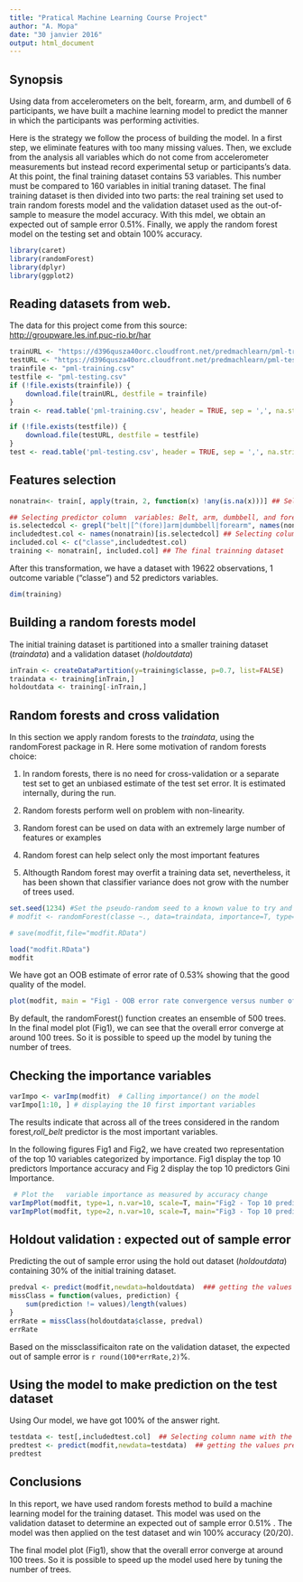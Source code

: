 ```yaml
---
title: "Pratical Machine Learning Course Project"
author: "A. Mopa"
date: "30 janvier 2016"
output: html_document
---
```


## Synopsis

Using data from accelerometers on the belt, forearm, arm, and dumbell of 6 participants,  we have built a machine learning model to predict the manner in which the participants was performing activities.

Here is the strategy we follow the process of building the model. In a first step, we eliminate features with too many missing values. Then, we exclude from the analysis all variables   which do not come from accelerometer measurements but instead record experimental setup or participants's data. At this point, the final  training dataset contains 53 variables. This number must be compared to  160 variables in initial traning dataset. The final training dataset is then divided into two parts: the real training set  used to train  random  forests model and the validation dataset used as the out-of-sample to measure the model accuracy. With this mdel, we obtain an expected out of sample error 0.51%. Finally, we apply the random forest model on the testing set and obtain 100%  accuracy.


```r
library(caret)
library(randomForest)
library(dplyr)
library(ggplot2)
```

## Reading  datasets from web.

The data for this project come from this source: [http://groupware.les.inf.puc-rio.br/har](http://groupware.les.inf.puc-rio.br/har)

```r
trainURL <- "https://d396qusza40orc.cloudfront.net/predmachlearn/pml-training.csv"
testURL <- "https://d396qusza40orc.cloudfront.net/predmachlearn/pml-testing.csv"
trainfile <- "pml-training.csv"
testfile <- "pml-testing.csv"
if (!file.exists(trainfile)) {
    download.file(trainURL, destfile = trainfile)
}
train <- read.table('pml-training.csv', header = TRUE, sep = ',', na.strings=c("NA", "#DIV/0!"))

if (!file.exists(testfile)) {
    download.file(testURL, destfile = testfile)
}
test <- read.table('pml-testing.csv', header = TRUE, sep = ',', na.strings=c("NA", "#DIV/0!"))

```

## Features selection

```r
nonatrain<- train[, apply(train, 2, function(x) !any(is.na(x)))] ## Selecting column without any NA value.

## Selecting predictor column  variables: Belt, arm, dumbbell, and forearm variables  are the selected predictor candidates
is.selectedcol <- grepl("belt|[^(fore)]arm|dumbbell|forearm", names(nonatrain)) ## creata a boolean vector 
includedtest.col <- names(nonatrain)[is.selectedcol] ## Selecting column name with the boolean vector
included.col <- c("classe",includedtest.col)
training <- nonatrain[, included.col] ## The final trainning dataset
```

After this transformation, we have a dataset with 19622 observations, 1 outcome variable ("classe") and 52 predictors
variables.

```r
dim(training)
```

## Building a random forests model

The initial training dataset is partitioned into a smaller  training dataset (*traindata*) and a validation dataset (*holdoutdata*)

```r
inTrain <- createDataPartition(y=training$classe, p=0.7, list=FALSE)
traindata <- training[inTrain,]
holdoutdata <- training[-inTrain,]
```

## Random forests and cross validation

In this section we apply random forests to the *traindata*, using the randomForest package in R. Here some motivation of random forests choice:

1. In random forests, there is no need for cross-validation or a separate test set to get an unbiased estimate of the test set error. It is estimated internally, during the run.

2. Random forests perform well on problem with non-linearity.

3. Random forest can be used on data with an extremely large number of features or examples

4. Random forest can help select only the most important features

5. Althougth Random forest may overfit a training data set, nevertheless, it has been shown that classifier variance does not grow with the number of trees used. 



```r
set.seed(1234) #Set the pseudo-random seed to a known value to try and make estimation repeatable
# modfit <- randomForest(classe ~., data=traindata, importance=T, type="class")

# save(modfit,file="modfit.RData")

load("modfit.RData")
modfit
```

We have got an OOB estimate of  error rate of 0.53% showing that the good quality of the model.

```r
plot(modfit, main = "Fig1 - OOB error rate convergence versus number of trees" )  # plotting the final model
```

By default, the randomForest() function creates an ensemble of 500 trees. In the final model plot (Fig1), we can see that the overall error converge at around 100 trees. So it is possible to speed up the model by tuning the number of trees.

## Checking the importance variables

```r
varImpo <- varImp(modfit)  # Calling importance() on the model
varImpo[1:10, ] # displaying the 10 first important variables
```

The results indicate that across all of the trees considered in the random forest,*roll_belt* predictor  is the most important variables. 

In the  following figures Fig1 and Fig2, we have created two representation of the top 10 variables categorized by importance. Fig1 display the top 10 predictors Importance accuracy  and Fig 2 display the top 10 predictors Gini Importance.
```r
 # Plot the   variable importance as measured by accuracy change
varImpPlot(modfit, type=1, n.var=10, scale=T, main="Fig2 - Top 10 predictors Importance accuracy")
varImpPlot(modfit, type=2, n.var=10, scale=T, main="Fig3 - Top 10 predictors Gini Importance")
```



## Holdout validation : expected out of sample error 

Predicting the out of sample error using the hold out dataset (*holdoutdata*) containing 30% of the initial training dataset.

```r
predval <- predict(modfit,newdata=holdoutdata)  ### getting the values predicted by the model
missClass = function(values, prediction) {
    sum(prediction != values)/length(values)
}
errRate = missClass(holdoutdata$classe, predval)
errRate
```

Based on the missclassificaiton rate on the validation dataset, the expected out of sample error is `r round(100*errRate,2)`%.


## Using the model to make prediction on the test dataset

Using Our model, we have got 100% of the answer right. 
```r
testdata <- test[,includedtest.col]  ## Selecting column name with the boolean vector
predtest <- predict(modfit,newdata=testdata)  ## getting the values predicted by the model
predtest
```

## Conclusions

In this report, we have used random forests method to build a machine learning model for the training dataset. 
This model was used on the validation dataset to determine an expected out of sample error  0.51% . The model was then applied on
the test dataset and win 100% accuracy (20/20).

The final model plot (Fig1), show that the overall error converge at around 100 trees. So it is possible to speed up the model used here by tuning the number of trees.